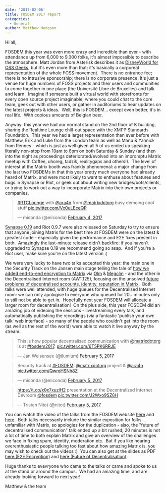 ```yaml
---
date: '2017-02-06'
title: FOSDEM 2017 report
categories:
  - General
author: Matthew Hodgson
---
```


Hi all,

FOSDEM this year was even more crazy and incredible than ever - with attendance up from 6,000 to 9,000 folks, it's almost impossible to describe the atmosphere. Matt Jordan from Asterisk describes it as <a href="https://twitter.com/mattcjordan/status/827562586119958528">DisneyWorld for OSS Geeks</a>, but it's even more than that: it's basically a corporeal representation of the whole FOSS movement.  There is no entrance fee; there is no intrusive sponsorship; there is no corporate presence: it's just a venue for huge numbers of FOSS projects and their users and communities to come together in one place (the Université Libre de Bruxelles) and talk and learn.  Imagine if someone built a virtual world with storefronts for every open source project imaginable, where you could chat to the core team, geek out with other users, or gather in auditoriums to hear updates on the latest projects &amp; ideas.  Well, this is FOSDEM... except even better, it's in real life.  With copious amounts of Belgian beer.

Anyway: this year we had our normal stand on the 2nd floor of K building, sharing the Realtime Lounge chill-out space with the XMPP Standards Foundation.  This year we had a larger representation than ever before with Matthew, Erik and Luke from the London team as well as Manu &amp; Yannick from Rennes - which is just as well given all 5 of us ended up speaking literally non-stop from 10am to 6pm on both Saturday &amp; Sunday (and then into the night as proceedings deteriorated/evolved into an impromptu Matrix meetup with Coffee, uhoreg, tadzik, realitygaps and others!).  The level of interest at the Matrix booth was frankly phenomenal: a major change from the last two FOSDEMs in that this year pretty much everyone had already heard of Matrix, and were most likely to want to enthuse about features and bugs in Synapse or Riot, or geek out about writing new bridges/bots/clients, or trying to work out a way to incorporate Matrix into their own projects or companies.

<blockquote class="twitter-tweet" data-lang="en"><p lang="en" dir="ltr"><a href="https://twitter.com/hashtag/RTCLounge?src=hash">#RTCLounge</a> with <a href="https://twitter.com/ara4n">@ara4n</a> from <a href="https://twitter.com/matrixdotorg">@matrixdotorg</a> busy demoing cool stuff <a href="https://t.co/Vc0uLEceQP">pic.twitter.com/Vc0uLEceQP</a></p>&mdash; miconda (@miconda) <a href="https://twitter.com/miconda/status/827849923077013504">February 4, 2017</a></blockquote>

<a href="/blog/2017/02/04/synapse-0-19-is-here-just-in-time-for-fosdem">Synapse 0.19</a> and Riot 0.9.7 were also released on Saturday to try to ensure that anyone joining Matrix for the best time at FOSDEM were on the latest &amp; greatest code - especially given the performance and E2E fixes present in both.  Amazingly the last-minute release didn't backfire: if you haven't upgraded to Synapse 0.19 we recommend going so asap.  And if you're a Riot user, make sure you're on the latest version :)

We were very lucky to have two talks accepted this year: the main one in the Security Track on the Jansen main stage telling the tale of <a href="https://fosdem.org/2017/schedule/event/encrypting_matrix/">how we added end-to-end encryption to Matrix</a>  via <a href="/docs/spec/olm.html">Olm</a> &amp; <a href="/docs/spec/megolm.html">Megolm</a> - and the other in the Decentralised Internet room (AW1.125), focusing on the unsolved <a href="http://fosdem.org/2017/schedule/event/matrix_future">future problems of decentralised accounts, identity, reputation in Matrix</a>.  Both talks were well attended, with huge queues for the Decentralised Internet room: we can only apologise to everyone who queued for 20+ minutes only to still not be able to get in.  Hopefully next year FOSDEM will allocate a larger room for decentralisation!  On the plus side, this year FOSDEM did an amazing job of videoing the sessions - livestreaming every talk, and automatically publishing the recordings (via a fantastic 'publish your own talk' web interface) - so many of the people who couldn't get into the room (as well as the rest of the world) were able to watch it live anyway by the stream.

<blockquote class="twitter-tweet" data-lang="en"><p lang="en" dir="ltr">This is how popular decentralised communication with <a href="https://twitter.com/matrixdotorg">@matrixdotorg</a> is at <a href="https://twitter.com/hashtag/fosdem2017?src=hash">#fosdem2017</a>. <a href="https://t.co/6T5PK6RRJE">pic.twitter.com/6T5PK6RRJE</a></p>&mdash; Jan Weisensee (@ilumium) <a href="https://twitter.com/ilumium/status/828172686362890240">February 5, 2017</a></blockquote>

<blockquote class="twitter-tweet" data-lang="en"><p lang="en" dir="ltr">Security track at <a href="https://twitter.com/hashtag/FOSDEM?src=hash">#FOSDEM</a>: <a href="https://twitter.com/matrixdotorg">@matrixdotorg</a> project &amp; <a href="https://twitter.com/ara4n">@ara4n</a> <a href="https://t.co/QwroHSNh8Z">pic.twitter.com/QwroHSNh8Z</a></p>&mdash; miconda (@miconda) <a href="https://twitter.com/miconda/status/828243153706745856">February 5, 2017</a></blockquote>

<blockquote class="twitter-tweet" data-lang="en"><p lang="en" dir="ltr"><a href="https://t.co/x0x7xuzlH2">https://t.co/x0x7xuzlH2</a> presentation at the Decentralized Internet Devroom <a href="https://twitter.com/fosdem">@fosdem</a> <a href="https://t.co/J2Wxo9SZ8H">pic.twitter.com/J2Wxo9SZ8H</a></p>&mdash; Tristan Nitot (@nitot) <a href="https://twitter.com/nitot/status/828177298427887617">February 5, 2017</a></blockquote>
<script async src="//platform.twitter.com/widgets.js" charset="utf-8"></script>

You can watch the video of the talks from the FOSDEM website <a href="https://fosdem.org/2017/schedule/event/encrypting_matrix/">here</a> and <a href="https://fosdem.org/2017/schedule/event/matrix_future/">here</a>.  Both talks necessarily include the similar exposition for folks unfamiliar with Matrix, so apologies for the duplication - also, the "future of decentralised communication" talk ended up a bit rushed; 20 minutes is not a lot of time to both explain Matrix and give an overview of the challenges we face in fixing spam, identity, moderation etc.  But if you like hearing overenthusiastic people talking too fast about how amazing Matrix is, you may wish to check out the videos :)  You can also get at the slides as PDF <a href="/blog/wp-content/uploads/2017/02/2017-02-03.1-FOSDEM-Encrypting-Matrix.pdf">here (E2E Encryption)</a> and <a href="/blog/wp-content/uploads/2017/02/2017-02-04-FOSDEM-Future.pdf">here (Future of Decentralisation)</a>.

Huge thanks to evevryone who came to the talks or came and spoke to us at the stand or around the campus.  We had an amazing time, and are already looking forward to next year!

Matthew &amp; the team